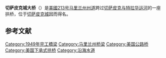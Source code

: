 {{Infobox Bridge
|bridge_name= Chesapeake City Bridge<br>切萨皮克城大桥
|image= Chesapeake & Delaware Canal from Chesapeake City.jpg
|caption= 
|official_name= 
|also_known_as= 
|carries= 2车道的{{jct|state=MD|MD|213}}
|crosses= [[切萨皮克与特拉华运河|切萨皮克与特拉华运河]]
|locale= [[马里兰州|马里兰州]][[切萨皮克城|切萨皮克城]]
|maint= [[美國陸軍工兵隊|美國陸軍工兵隊]]
|id= 
|design= [[Tied_arch_bridge|Tied arch bridge]]
|mainspan= 
|length= (?)
|width= (?)
|clearance= 
|below= 
|traffic= 14,350
|open= 1949
|closed= 
|toll= 
|map_cue= 
|map_image=
|map_text= 
|map_width= 
|coordinates= {{coord|39.529053|-75.813920|type:landmark}}
|lat= 
|long= 
|extra={{Location map|USA Maryland|caption=|lon_dir=W|lat_dir=N|lat_deg =39|lat_min =31|lat_sec =44|lon_deg = 75|lon_min = 48|lon_sec = 50|position=right}}
}}

'''切萨皮克城大桥'''（{{lang-en|Chesapeake City Bridge}}）是[[美國|美國]][[213号马里兰州州道|213号马里兰州州道]]跨过[[切萨皮克与特拉华运河|切萨皮克与特拉华运河]]的一座拱桥，位于[[切萨皮克城|切萨皮克城]]因而得名。

==参考文献==
{{reflist}}

[[Category:1949年完工橋梁|Category:1949年完工橋梁]]
[[Category:马里兰州桥梁|Category:马里兰州桥梁]]
[[Category:美国公路桥|Category:美国公路桥]]
[[Category:美国下承式拱桥|Category:美国下承式拱桥]]
[[Category:沿海水道|Category:沿海水道]]